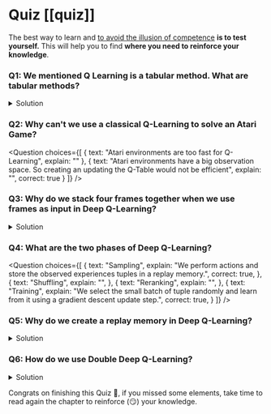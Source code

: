 # Quiz [[quiz]]

The best way to learn and [to avoid the illusion of competence](https://www.coursera.org/lecture/learning-how-to-learn/illusions-of-competence-BuFzf) **is to test yourself.** This will help you to find **where you need to reinforce your knowledge**.

### Q1: We mentioned Q Learning is a tabular method. What are tabular methods?

<details>
<summary>Solution</summary>

*Tabular methods* is a type of problem in which the state and actions spaces are small enough to approximate value functions to be **represented as arrays and tables**. For instance, **Q-Learning is a tabular method** since we use a table to represent the state, and action value pairs.


</details>

### Q2: Why can't we use a classical Q-Learning to solve an Atari Game?

<Question
	choices={[
		{
			text: "Atari environments are too fast for Q-Learning",
			explain: ""
		},
		{
			text: "Atari environments have a big observation space. So creating an updating the Q-Table would not be efficient",
			explain: "",
      correct: true
		}
	]}
/>


### Q3: Why do we stack four frames together when we use frames as input in Deep Q-Learning?

<details>
<summary>Solution</summary>

We stack frames together because it helps us **handle the problem of temporal limitation**: one frame is not enough to capture temporal information.
For instance, in pong, our agent **will be unable to know the ball direction if it gets only one frame**.

<img src="https://huggingface.co/datasets/huggingface-deep-rl-course/course-images/resolve/main/en/unit4/temporal-limitation.jpg" alt="Temporal limitation"/>
<img src="https://huggingface.co/datasets/huggingface-deep-rl-course/course-images/resolve/main/en/unit4/temporal-limitation-2.jpg" alt="Temporal limitation"/>


</details>


### Q4: What are the two phases of Deep Q-Learning?

<Question
	choices={[
		{
			text: "Sampling",
			explain: "We perform actions and store the observed experiences tuples in a replay memory.",
      correct: true,
		},
		{
			text: "Shuffling",
			explain: "",
		},
    {
      text: "Reranking",
      explain: "",
    },
    {
			text: "Training",
			explain: "We select the small batch of tuple randomly and learn from it using a gradient descent update step.",
      correct: true,
		}
	]}
/>

### Q5: Why do we create a replay memory in Deep Q-Learning?

<details>
   <summary>Solution</summary>

**1. Make more efficient use of the experiences during the training**

Usually, in online reinforcement learning, we interact in the environment, get experiences (state, action, reward, and next state), learn from them (update the neural network) and discard them.
But with experience replay, **we create a replay buffer that saves experience samples that we can reuse during the training**.

**2. Avoid forgetting previous experiences and reduce the correlation between experiences**

  The problem we get if we give sequential samples of experiences to our neural network is that it **tends to forget the previous experiences as it overwrites new experiences**. For instance, if we are in the first level and then the second, which is different, our agent can forget how to behave and play in the first level.


</details>

### Q6: How do we use Double Deep Q-Learning?


<details>
  <summary>Solution</summary>

  When we compute the Q target, we use two networks to decouple the action selection from the target Q value generation. We:

  - Use our *DQN network* to **select the best action to take for the next state** (the action with the highest Q value).

  - Use our *Target network* to calculate **the target Q value of taking that action at the next state**.

</details>


Congrats on finishing this Quiz 🥳, if you missed some elements, take time to read again the chapter to reinforce (😏) your knowledge.
